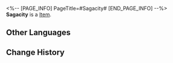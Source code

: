 <%-- [PAGE_INFO]
PageTitle=#Sagacity#
[END_PAGE_INFO] --%>
{{Item Infobox
|id          = 20020
|image       = Item Sagacity.png
|type        = 
|invCategory = Light Cone
|rarity      = 3
|effect      = Light Cone for the Path of {{Color|h|Erudition}}. The Light Cone ability is only effective for characters of this Path.
|description = A drop of strength condensed from time itself. All the seemingly insignificant moments come together to form the magnificent choir of fate. 
}}
{{Description|''"Should Wise Ones be unable to abandon their identity as humans, they shall be abandoned by wisdom."''}}
'''Sagacity''' is a [[Item]].

==Other Languages==
{{Other Languages
|en   = Sagacity
|zhs  = 睿见
|zht  = 睿見
|ja   = {{Rubi|見識|けんしき}}
|ko   = 식견
|es   = Sagacidad
|fr   = Sagacité
|ru   = Проницательность
|th   = Sagacity
|vi   = Thông Tuệ
|de   = Weisheit
|id   = Sagacity
|pt   = Sagacidade
}}

==Change History==
{{Change History|1.0}}
